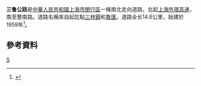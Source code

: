 '''三鲁公路'''是[[中華人民共和國|中華人民共和國]][[上海市|上海市]][[閔行區|閔行區]]一條南北走向道路，北起[[上海外環高速|上海外環高速]]，南至豐南路。道路名稱來自起訖點[[三林鎮|三林鎮]]和[[魯匯|魯匯]]。道路全长14.6公里，始建於1959年<ref>{{cite news |title=第一节　公路 |url=http://www.shtong.gov.cn/Newsite/node2/node2245/node70862/node70871/node70929/node70937/userobject1ai73735.html |publisher=上海市地方志辦公室 |accessdate=2020-12-20 |archive-date=2018-11-22 |archive-url=https://web.archive.org/web/20181122131908/http://shtong.gov.cn/Newsite/node2/node2245/node70862/node70871/node70929/node70937/userobject1ai73735.html |dead-url=no }}</ref>。

== 參考資料 ==
{{Reflist|2}}

[[Category:上海道路|S]]